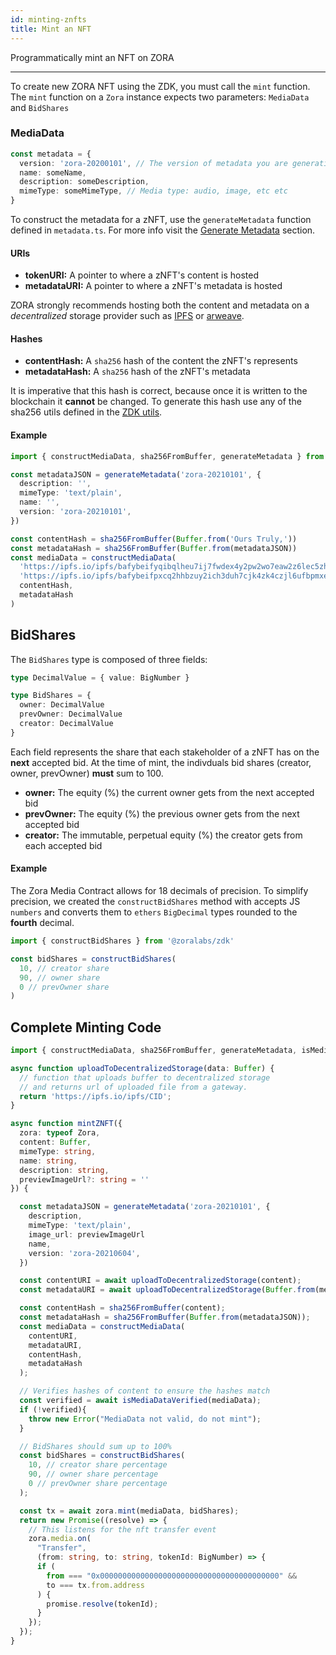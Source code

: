 ```yaml
---
id: minting-znfts
title: Mint an NFT
---
```


Programmatically mint an NFT on ZORA

---

To create new ZORA NFT using the ZDK, you must call the `mint` function. The `mint` function on a `Zora` instance expects two parameters: `MediaData` and `BidShares`

### MediaData

```typescript
const metadata = {
  version: 'zora-20200101', // The version of metadata you are generating
  name: someName,
  description: someDescription,
  mimeType: someMimeType, // Media type: audio, image, etc etc 
}
```

To construct the metadata for a zNFT, use the `generateMetadata` function defined in `metadata.ts`.
For more info visit the [Generate Metadata](../developer-tools/zdk/metadata#generate-metadata) section.

#### URIs
* **tokenURI:** A pointer to where a zNFT's content is hosted 
* **metadataURI:** A pointer to where a zNFT's metadata is hosted

ZORA strongly recommends hosting both the content and metadata on a _decentralized_ storage provider such as [IPFS](https://ipfs.io/) or [arweave](https://www.arweave.org/). 

#### Hashes
* **contentHash:** A `sha256` hash of the content the zNFT's represents
* **metadataHash:** A `sha256` hash of the zNFT's metadata 

It is imperative that this hash is correct, because once it is written to the
blockchain it **cannot** be changed. To generate this hash use any of the sha256 utils defined in the [ZDK utils](../developer-tools/zdk/utility#hashing-utilities).

#### Example

```typescript
import { constructMediaData, sha256FromBuffer, generateMetadata } from '@zoralabs/zdk'

const metadataJSON = generateMetadata('zora-20210101', {
  description: '',
  mimeType: 'text/plain',
  name: '',
  version: 'zora-20210101',
})

const contentHash = sha256FromBuffer(Buffer.from('Ours Truly,'))
const metadataHash = sha256FromBuffer(Buffer.from(metadataJSON))
const mediaData = constructMediaData(
  'https://ipfs.io/ipfs/bafybeifyqibqlheu7ij7fwdex4y2pw2wo7eaw2z6lec5zhbxu3cvxul6h4',
  'https://ipfs.io/ipfs/bafybeifpxcq2hhbzuy2ich3duh7cjk4zk4czjl6ufbpmxep247ugwzsny4',
  contentHash,
  metadataHash
)
```

## BidShares

The `BidShares` type is composed of three fields:

```typescript
type DecimalValue = { value: BigNumber }

type BidShares = {
  owner: DecimalValue
  prevOwner: DecimalValue
  creator: DecimalValue
}
```

Each field represents the share that each stakeholder of a zNFT has on the **next** accepted bid. At the
time of mint, the indivduals bid shares (creator, owner, prevOwner) **must** sum to 100.

* **owner:** The equity (%) the current owner gets from the next accepted bid
* **prevOwner:** The equity (%) the previous owner gets from the next accepted bid
* **creator:** The immutable, perpetual equity (%) the creator gets from each accepted bid

#### Example

The Zora Media Contract allows for 18 decimals of precision. To simplify precision, we created the `constructBidShares` method with accepts JS `numbers` and converts them to `ethers` `BigDecimal` types rounded to the **fourth** decimal.

```typescript
import { constructBidShares } from '@zoralabs/zdk'

const bidShares = constructBidShares(
  10, // creator share
  90, // owner share
  0 // prevOwner share
)
```

## Complete Minting Code

```typescript
import { constructMediaData, sha256FromBuffer, generateMetadata, isMediaDataVerified, Zora } from '@zoralabs/zdk'

async function uploadToDecentralizedStorage(data: Buffer) {
  // function that uploads buffer to decentralized storage
  // and returns url of uploaded file from a gateway.
  return 'https://ipfs.io/ipfs/CID';
}

async function mintZNFT({
  zora: typeof Zora,
  content: Buffer,
  mimeType: string,
  name: string,
  description: string,
  previewImageUrl?: string = ''
}) {

  const metadataJSON = generateMetadata('zora-20210101', {
    description,
    mimeType: 'text/plain',
    image_url: previewImageUrl
    name,
    version: 'zora-20210604',
  })

  const contentURI = await uploadToDecentralizedStorage(content);
  const metadataURI = await uploadToDecentralizedStorage(Buffer.from(metadataJSON));

  const contentHash = sha256FromBuffer(content);
  const metadataHash = sha256FromBuffer(Buffer.from(metadataJSON));
  const mediaData = constructMediaData(
    contentURI,
    metadataURI,
    contentHash,
    metadataHash
  );

  // Verifies hashes of content to ensure the hashes match
  const verified = await isMediaDataVerified(mediaData);
  if (!verified){
    throw new Error("MediaData not valid, do not mint");
  }

  // BidShares should sum up to 100%
  const bidShares = constructBidShares(
    10, // creator share percentage
    90, // owner share percentage
    0 // prevOwner share percentage
  );

  const tx = await zora.mint(mediaData, bidShares);
  return new Promise((resolve) => {
    // This listens for the nft transfer event
    zora.media.on(
      "Transfer",
      (from: string, to: string, tokenId: BigNumber) => {
      if (
        from === "0x0000000000000000000000000000000000000000" &&
        to === tx.from.address
      ) {
        promise.resolve(tokenId);
      }
    });
  });
}
```
